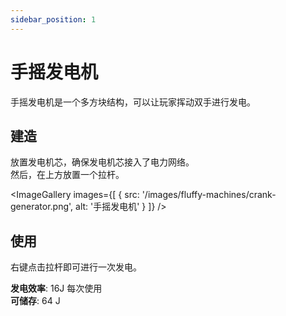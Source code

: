 ```yaml
---
sidebar_position: 1
---
```



# 手摇发电机

手摇发电机是一个多方块结构，可以让玩家挥动双手进行发电。

## 建造

放置发电机芯，确保发电机芯接入了电力网络。<br />
然后，在上方放置一个拉杆。

<ImageGallery images={[
  { src: '/images/fluffy-machines/crank-generator.png', alt: '手摇发电机' }
]} />

## 使用

右键点击拉杆即可进行一次发电。

**发电效率**: 16J 每次使用<br />
**可储存**: 64 J
